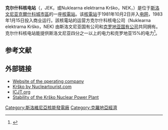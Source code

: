 {{Infobox power station
| name                    = 克尔什科核电站
| image                   = 2010 floods in Slovenia (15).jpg
| image_caption           = 
| country                 = [[斯洛文尼亚|斯洛文尼亚]]
| coordinates             = {{coord|45|56|18|N|15|30|56|E|region:SI_type:landmark_source:dewiki|display=inline,title}}
| operator                = 克尔什科核电公司（Nuklearna elektrarna Krško）
| construction_began      = 1975
| commissioned            = 1983年1月1日
| decommissioned          = 
| np_reactor_type         = PWR
| ps_units_operational    = 1 x 730 MW
| ps_units_decommissioned = 
| ps_units_uc             = 
| ps_electrical_capacity  = <!-- sum of gross operational reactor power-->730
| ps_annual_generation    = 5,289
| ps_electrical_cap_fac   = 82.7%<!-- 5,289,000 MWh/year / ( 730 MW * 365 days/year * 24h/day) = 0.827 -->
| website                 = {{URL|http://www.nek.si/en/}}
}}'''克尔什科核电站'''（{{Lang-sl|Jedrska elektrarna Krško}}，JEK，或Nuklearna elektrarna Krško，NEK，{{Lang-hr|Nuklearna elektrana Krško}}）是位于[[斯洛文尼亚|斯洛文尼亚]][[克爾什科城市區|克爾什科城市區]]的一座[[核電站|核電站]]。该[[核電站|核電站]]于1981年10月2日并入[[电网|电网]]，1983年1月15日投入商业运行。該核電站的运营方克尔什科核电公司（Nuklearna elektrarna Krško，NEK) 由斯洛文尼亚国有公司{{link-en|GEN Energija}}和[[克罗地亚|克罗地亚]][[国有公司|国有公司]]{{link-en|克羅地亞電力公司|Hrvatska elektroprivreda}}共同拥有。克尔什科核电站能提供斯洛文尼亚四分之一以上的电力和克罗地亚15%的电力<ref>{{Cite web|title=Croatia, Slovenia's nuclear plant safe: Croatian president — EUbusiness.com | EU news, business and politics|url=https://www.eubusiness.com/news-eu/japan-disaster.9bc|accessdate=Dec 29, 2020|archive-date=2019-05-03|archive-url=https://web.archive.org/web/20190503053842/https://www.eubusiness.com/news-eu/japan-disaster.9bc|dead-url=no}}</ref>。

== 参考文献 ==
{{Reflist}}

== 外部链接 ==

* [http://www.nek.si/en/ Website of the operating company] {{Wayback|url=http://www.nek.si/en/ |date=20210127055519 }}
* [http://www.nucleartourist.com/world/slovenia.htm Krško by Nucleartourist.com] {{Wayback|url=http://www.nucleartourist.com/world/slovenia.htm |date=20201201213828 }}
* [https://web.archive.org/web/20110514000402/http://www.icjt.org/an/tech/jesvet/jesvet.htm ICJT.org]
* [http://hrcak.srce.hr/index.php?show=clanak&id_clanak_jezik=36352 Stability of the Krško Nuclear Power Plant] {{Wayback|url=http://hrcak.srce.hr/index.php?show=clanak&id_clanak_jezik=36352 |date=20201124180323 }}

[[Category:斯洛維尼亞核能發電廠|Category:斯洛維尼亞核能發電廠]]
[[Category:克羅地亞經濟|Category:克羅地亞經濟]]